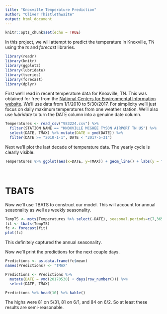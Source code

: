 ```yaml
---
title: "Knoxville Temperature Prediction"
author: "Oliver Thistlethwaite"
output: html_document
---
```


```r
knitr::opts_chunk$set(echo = TRUE)

```

In this project, we will attempt to predict the temperature in Knoxville, TN using the *ts* and *forecast* libraries.

```r

library(readr)
library(knitr)
library(ggplot2)
library(lubridate)
library(tseries)
library(forecast)
library(dplyr)

```

First we'll read in recent temperature data for Knoxville, TN. This was obtained for free from the [National Centers for Environmental Information website](https://www.ncei.noaa.gov/). We'll use data from 1/1/2010 to 5/30/2017. For simplicity we'll just focus on daily maximum temperatures from one weather station. We'll also use *lubridate* to turn the DATE column into a genuine date column.

```r

Temperatures <- read_csv("983224.csv") %>%
  filter(STATION_NAME == "KNOXVILLE MCGHEE TYSON AIRPORT TN US") %>%
  select(DATE, TMAX) %>% mutate(DATE = ymd(DATE)) %>%
  filter(DATE >= "2010-1-1", DATE < "2017-5-31")

```

Next we'll plot the last decade of temperature data. The yearly cycle is clearly visible.

```r

Temperatures %>% ggplot(aes(x=DATE, y=TMAX)) + geom_line() + labs(y = "daily high temperature")

```


<br>

# TBATS

Now we'll use TBATS to construct our model. This will account for annual seasonality as well as weekly seasonality.

```r

TempTS <- msts(Temperatures %>% select(-DATE), seasonal.periods=c(7,365.25), start = 2010)
fit <- tbats(TempTS)
fc <- forecast(fit)
plot(fc)

```

This definitely captured the annual seasonality.

Now we'll print the predictions for the next couple days.

```r

Predictions <- as.data.frame(fc$mean)
names(Predictions) <- "TMAX"

Predictions <- Predictions %>%
  mutate(DATE = ymd(20170530) + days(row_number())) %>%
  select(DATE, TMAX)

Predictions %>% head(10) %>% kable()
```

The highs were 81 on 5/31, 81 on 6/1, and 84 on 6/2. So at least these results are semi-reasonable.  

